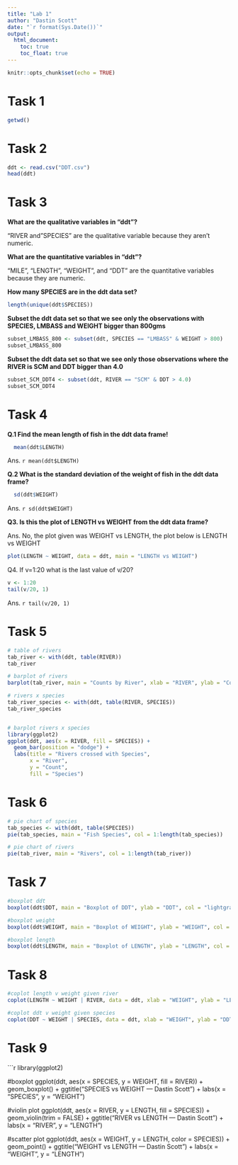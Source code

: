 ```yaml
---
title: "Lab 1"
author: "Dastin Scott"
date: "`r format(Sys.Date())`"
output:
  html_document:
    toc: true
    toc_float: true
---
```


```r
knitr::opts_chunk$set(echo = TRUE)
```

# Task 1

```r
getwd()
```

# Task 2

```r
ddt <- read.csv("DDT.csv")
head(ddt)
```

# Task 3

**What are the qualitative variables in "ddt"? ** 

"RIVER and "SPECIES" are the qualitative variable because they aren't numeric.


**What are the quantitative variables in "ddt"?**

"MILE", "LENGTH", "WEIGHT", and "DDT" are the quantitative variables because they are numeric. 


**How many SPECIES are in the ddt data set?**
```r
length(unique(ddt$SPECIES))
```

**Subset the ddt data set so that we see only the observations with SPECIES, LMBASS and WEIGHT bigger than 800gms **
```r
subset_LMBASS_800 <- subset(ddt, SPECIES == "LMBASS" & WEIGHT > 800)
subset_LMBASS_800
```

**Subset the ddt data set so that we see only those observations where the RIVER is SCM and DDT bigger than 4.0**
```r
subset_SCM_DDT4 <- subset(ddt, RIVER == "SCM" & DDT > 4.0)
subset_SCM_DDT4
```

# Task 4

**Q.1 Find the mean length of fish in the ddt data frame!**

```r
  mean(ddt$LENGTH)
```

  Ans. `r mean(ddt$LENGTH)`

**Q.2 What is the standard deviation of the weight of fish in the ddt data frame?**

```r
  sd(ddt$WEIGHT)
```

  Ans. `r sd(ddt$WEIGHT)`

**Q3. Is this the plot of LENGTH vs WEIGHT from the ddt data frame?**

  Ans. No, the plot given was WEIGHT vs LENGTH, the plot below is LENGTH vs WEIGHT
  
```r
plot(LENGTH ~ WEIGHT, data = ddt, main = "LENGTH vs WEIGHT")
```


Q4. If v=1:20 what is the last value of v/20? 

```r
v <- 1:20
tail(v/20, 1)
```

  Ans. `r tail(v/20, 1)`

# Task 5

```r
# table of rivers
tab_river <- with(ddt, table(RIVER))
tab_river

# barplot of rivers
barplot(tab_river, main = "Counts by River", xlab = "RIVER", ylab = "Count", col = 1:length(tab_river))

# rivers x species
tab_river_species <- with(ddt, table(RIVER, SPECIES))
tab_river_species


# barplot rivers x species
library(ggplot2)
ggplot(ddt, aes(x = RIVER, fill = SPECIES)) +
  geom_bar(position = "dodge") +
  labs(title = "Rivers crossed with Species",
       x = "River",
       y = "Count",
       fill = "Species")
```

# Task 6

```r
# pie chart of species
tab_species <- with(ddt, table(SPECIES))
pie(tab_species, main = "Fish Species", col = 1:length(tab_species))

# pie chart of rivers
pie(tab_river, main = "Rivers", col = 1:length(tab_river))
```

# Task 7

```r
#boxplot ddt
boxplot(ddt$DDT, main = "Boxplot of DDT", ylab = "DDT", col = "lightgray")

#boxplot weight
boxplot(ddt$WEIGHT, main = "Boxplot of WEIGHT", ylab = "WEIGHT", col = "lightgray")

#boxplot length
boxplot(ddt$LENGTH, main = "Boxplot of LENGTH", ylab = "LENGTH", col = "lightgray")
```

# Task 8

```r
#coplot length v weight given river
coplot(LENGTH ~ WEIGHT | RIVER, data = ddt, xlab = "WEIGHT", ylab = "LENGTH")

#coplot ddt v weight given species
coplot(DDT ~ WEIGHT | SPECIES, data = ddt, xlab = "WEIGHT", ylab = "DDT")
```

# Task 9

```r
library(ggplot2)

#boxplot
ggplot(ddt, aes(x = SPECIES, y = WEIGHT, fill = RIVER)) +
  geom_boxplot() +
  ggtitle("SPECIES vs WEIGHT — Dastin Scott") +
  labs(x = "SPECIES", y = "WEIGHT")

#violin plot
ggplot(ddt, aes(x = RIVER, y = LENGTH, fill = SPECIES)) +
  geom_violin(trim = FALSE) +
  ggtitle("RIVER vs LENGTH — Dastin Scott") +
  labs(x = "RIVER", y = "LENGTH")

#scatter plot
ggplot(ddt, aes(x = WEIGHT, y = LENGTH, color = SPECIES)) +
  geom_point() +
  ggtitle("WEIGHT vs LENGTH — Dastin Scott") +
  labs(x = "WEIGHT", y = "LENGTH")
